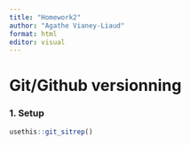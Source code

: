 ```yaml
---
title: "Homework2"
author: "Agathe Vianey-Liaud"
format: html
editor: visual
---
```


## 

# Git/Github versionning

### 1. Setup

```r
usethis::git_sitrep()
```
